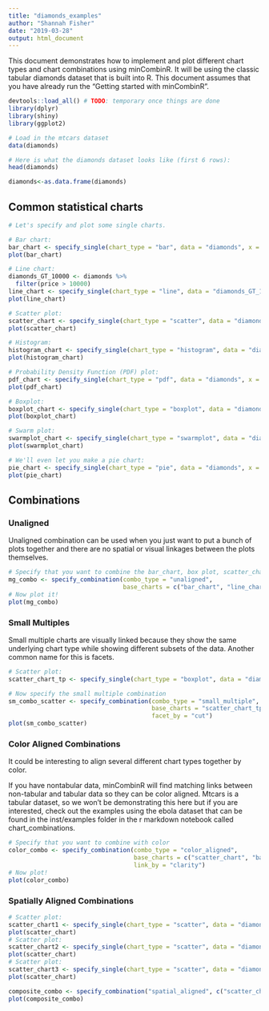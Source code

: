 ```yaml
---
title: "diamonds_examples"
author: "Shannah Fisher"
date: "2019-03-28"
output: html_document
---
```


This document demonstrates how to implement and plot different chart types and chart combinations using minCombinR. It will be using the classic tabular diamonds dataset that is built into R. This document assumes that you have already run the "Getting started with minCombinR".


```r

devtools::load_all() # TODO: temporary once things are done
library(dplyr)
library(shiny)
library(ggplot2)

# Load in the mtcars dataset
data(diamonds)

# Here is what the diamonds dataset looks like (first 6 rows):
head(diamonds)

diamonds<-as.data.frame(diamonds)
```

## Common statistical charts

```r

# Let's specify and plot some single charts.

# Bar chart:
bar_chart <- specify_single(chart_type = "bar", data = "diamonds", x = "cut")
plot(bar_chart)

# Line chart:
diamonds_GT_10000 <- diamonds %>%
  filter(price > 10000)
line_chart <- specify_single(chart_type = "line", data = "diamonds_GT_10000", x = "carat", y = "price")
plot(line_chart)

# Scatter plot:
scatter_chart <- specify_single(chart_type = "scatter", data = "diamonds", x = "carat", y = "price")
plot(scatter_chart)

# Histogram:
histogram_chart <- specify_single(chart_type = "histogram", data = "diamonds", x = "carat")
plot(histogram_chart)

# Probability Density Function (PDF) plot:
pdf_chart <- specify_single(chart_type = "pdf", data = "diamonds", x = "carat")
plot(pdf_chart)

# Boxplot:
boxplot_chart <- specify_single(chart_type = "boxplot", data = "diamonds", x = "color", y = "price")
plot(boxplot_chart)

# Swarm plot:
swarmplot_chart <- specify_single(chart_type = "swarmplot", data = "diamonds", x = "color", y = "price")
plot(swarmplot_chart)

# We'll even let you make a pie chart:
pie_chart <- specify_single(chart_type = "pie", data = "diamonds", x = "cut")
plot(pie_chart)

```

## Combinations

### Unaligned
Unaligned combination can be used when you just want to put a bunch of plots together and there are no spatial or visual linkages between the plots themselves.

```r

# Specify that you want to combine the bar_chart, box plot, scatter_chart and swarmplot_chart
mg_combo <- specify_combination(combo_type = "unaligned", 
                                base_charts = c("bar_chart", "line_chart", "scatter_chart"))
# Now plot it!
plot(mg_combo)
```

### Small Multiples
Small multiple charts are visually linked because they show the same underlying chart type while showing different subsets of the data. Another common name for this is facets.


```r

# Scatter plot:
scatter_chart_tp <- specify_single(chart_type = "boxplot", data = "diamonds", x = "clarity", y = "price")

# Now specify the small multiple combination
sm_combo_scatter <- specify_combination(combo_type = "small_multiple", 
                                        base_charts = "scatter_chart_tp", 
                                        facet_by = "cut")
plot(sm_combo_scatter)


```
### Color Aligned Combinations

It could be interesting to align several different chart types together by color.  

If you have nontabular data, minCombinR will find matching links between non-tabular and tabular data so they can be color aligned. Mtcars is a tabular dataset, so we won't be demonstrating this here but if you are interested, check out the examples using the ebola dataset that can be found in the inst/examples folder in the r markdown notebook called chart_combinations. 

```r

# Specify that you want to combine with color
color_combo <- specify_combination(combo_type = "color_aligned", 
                                   base_charts = c("scatter_chart", "bar_chart"),
                                   link_by = "clarity")
# Now plot!
plot(color_combo)
```

### Spatially Aligned Combinations

```r

# Scatter plot:
scatter_chart1 <- specify_single(chart_type = "scatter", data = "diamonds", x = "carat", y = "price")
plot(scatter_chart)
# Scatter plot:
scatter_chart2 <- specify_single(chart_type = "scatter", data = "diamonds", x = "carat", y = "price")
plot(scatter_chart)
# Scatter plot:
scatter_chart3 <- specify_single(chart_type = "scatter", data = "diamonds", x = "carat", y = "price")
plot(scatter_chart)

composite_combo <- specify_combination("spatial_aligned", c("scatter_chart1", "scatter_chart2", "scatter_chart3"))
plot(composite_combo)
```
